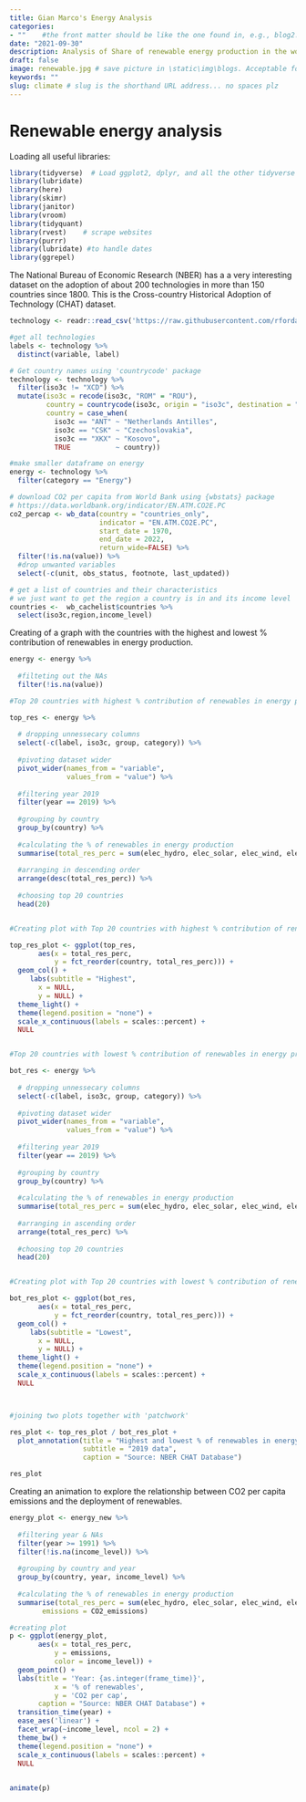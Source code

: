 ```yaml
---
title: Gian Marco's Energy Analysis
categories:  
- ""    #the front matter should be like the one found in, e.g., blog2.md. It cannot be like the normal Rmd we used
date: "2021-09-30"
description: Analysis of Share of renewable energy production in the world # the title that will show up once someone gets to this page
draft: false
image: renewable.jpg # save picture in \static\img\blogs. Acceptable formats= jpg, jpeg, or png . Your iPhone pics wont work
keywords: ""
slug: climate # slug is the shorthand URL address... no spaces plz
---
```




# Renewable energy analysis

Loading all useful libraries:
```r
library(tidyverse)  # Load ggplot2, dplyr, and all the other tidyverse packages
library(lubridate)
library(here)
library(skimr)
library(janitor)
library(vroom)
library(tidyquant)
library(rvest)    # scrape websites
library(purrr)  
library(lubridate) #to handle dates
library(ggrepel)
```

The National Bureau of Economic Research (NBER) has a a very interesting dataset on the adoption of about 200 technologies in more than 150 countries since 1800. This is the Cross-country  Historical Adoption of Technology (CHAT) dataset.

```r
technology <- readr::read_csv('https://raw.githubusercontent.com/rfordatascience/tidytuesday/master/data/2022/2022-07-19/technology.csv')

#get all technologies
labels <- technology %>% 
  distinct(variable, label)

# Get country names using 'countrycode' package
technology <- technology %>% 
  filter(iso3c != "XCD") %>% 
  mutate(iso3c = recode(iso3c, "ROM" = "ROU"),
         country = countrycode(iso3c, origin = "iso3c", destination = "country.name"),
         country = case_when(
           iso3c == "ANT" ~ "Netherlands Antilles",
           iso3c == "CSK" ~ "Czechoslovakia",
           iso3c == "XKX" ~ "Kosovo",
           TRUE           ~ country))

#make smaller dataframe on energy
energy <- technology %>% 
  filter(category == "Energy")

# download CO2 per capita from World Bank using {wbstats} package
# https://data.worldbank.org/indicator/EN.ATM.CO2E.PC
co2_percap <- wb_data(country = "countries_only", 
                      indicator = "EN.ATM.CO2E.PC", 
                      start_date = 1970, 
                      end_date = 2022,
                      return_wide=FALSE) %>% 
  filter(!is.na(value)) %>% 
  #drop unwanted variables
  select(-c(unit, obs_status, footnote, last_updated))

# get a list of countries and their characteristics
# we just want to get the region a country is in and its income level
countries <-  wb_cachelist$countries %>% 
  select(iso3c,region,income_level)
```

Creating of a graph with the countries with the highest and lowest % contribution of renewables in energy production.

```r

energy <- energy %>% 
  
  #filteting out the NAs
  filter(!is.na(value))

#Top 20 countries with highest % contribution of renewables in energy production

top_res <- energy %>% 
  
  # dropping unnessecary columns
  select(-c(label, iso3c, group, category)) %>% 
  
  #pivoting dataset wider
  pivot_wider(names_from = "variable",
              values_from = "value") %>% 
  
  #filtering year 2019
  filter(year == 2019) %>% 
  
  #grouping by country
  group_by(country) %>% 
  
  #calculating the % of renewables in energy production
  summarise(total_res_perc = sum(elec_hydro, elec_solar, elec_wind, elec_renew_other)/ sum(elecprod)) %>% 
  
  #arranging in descending order 
  arrange(desc(total_res_perc)) %>% 
  
  #choosing top 20 countries
  head(20)


#Creating plot with Top 20 countries with highest % contribution of renewables in energy production

top_res_plot <- ggplot(top_res, 
       aes(x = total_res_perc, 
           y = fct_reorder(country, total_res_perc))) +
  geom_col() +
     labs(subtitle = "Highest",
       x = NULL, 
       y = NULL) +
  theme_light() +
  theme(legend.position = "none") +
  scale_x_continuous(labels = scales::percent) +
  NULL


#Top 20 countries with lowest % contribution of renewables in energy production

bot_res <- energy %>% 
  
  # dropping unnessecary columns
  select(-c(label, iso3c, group, category)) %>% 
  
  #pivoting dataset wider
  pivot_wider(names_from = "variable",
              values_from = "value") %>% 
  
  #filtering year 2019
  filter(year == 2019) %>% 
  
  #grouping by country
  group_by(country) %>% 
  
  #calculating the % of renewables in energy production
  summarise(total_res_perc = sum(elec_hydro, elec_solar, elec_wind, elec_renew_other)/ sum(elecprod)) %>% 
  
  #arranging in ascending order 
  arrange(total_res_perc) %>% 
  
  #choosing top 20 countries
  head(20)


#Creating plot with Top 20 countries with lowest % contribution of renewables in energy production

bot_res_plot <- ggplot(bot_res, 
       aes(x = total_res_perc, 
           y = fct_reorder(country, total_res_perc))) +
  geom_col() +
     labs(subtitle = "Lowest",
       x = NULL, 
       y = NULL) +
  theme_light() +
  theme(legend.position = "none") +
  scale_x_continuous(labels = scales::percent) +
  NULL



#joining two plots together with 'patchwork'

res_plot <- top_res_plot / bot_res_plot + 
  plot_annotation(title = "Highest and lowest % of renewables in energy production",
                  subtitle = "2019 data",
                  caption = "Source: NBER CHAT Database") 

res_plot
```

Creating an animation to explore the relationship between CO2 per capita emissions and the deployment of renewables.

```r

energy_plot <- energy_new %>% 
  
  #filtering year & NAs
  filter(year >= 1991) %>% 
  filter(!is.na(income_level)) %>% 
  
  #grouping by country and year
  group_by(country, year, income_level) %>% 
  
  #calculating the % of renewables in energy production
  summarise(total_res_perc = sum(elec_hydro, elec_solar, elec_wind, elec_renew_other)/ sum(elecprod),
        emissions = CO2_emissions) 

#creating plot
p <- ggplot(energy_plot, 
       aes(x = total_res_perc,
           y = emissions,
           color = income_level)) +
  geom_point() +
  labs(title = 'Year: {as.integer(frame_time)}', 
           x = '% of renewables', 
           y = 'CO2 per cap',
       caption = "Source: NBER CHAT Database") +
  transition_time(year) +
  ease_aes('linear') +
  facet_wrap(~income_level, ncol = 2) +
  theme_bw() +
  theme(legend.position = "none") +
  scale_x_continuous(labels = scales::percent) +
  NULL

  
animate(p) 
```
